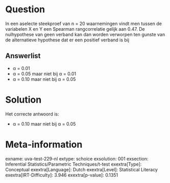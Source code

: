 Question
========

In een aselecte steekproef van n = 20 waarnemingen vindt men tussen de
variabelen X en Y een Spearman rangcorrelatie gelijk aan 0.47. De
nulhypothese van geen verband kan dan worden verworpen ten gunste van de
alternatieve hypothese dat er een positief verband is bij

Answerlist
----------

* α = 0.01
* α = 0.05 maar niet bij α = 0.01
* α = 0.10 maar niet bij α = 0.05

Solution
========

Het correcte antwoord is: 

* α = 0.10 maar niet bij α = 0.05

Meta-information
================
exname: uva-test-229-nl
extype: schoice
exsolution: 001
exsection: Inferential Statistics/Parametric Techniques/t-test
exextra[Type]: Conceptual
exextra[Language]: Dutch
exextra[Level]: Statistical Literacy
exextra[IRT-Difficulty]: 3.946
exextra[p-value]: 0.1351
